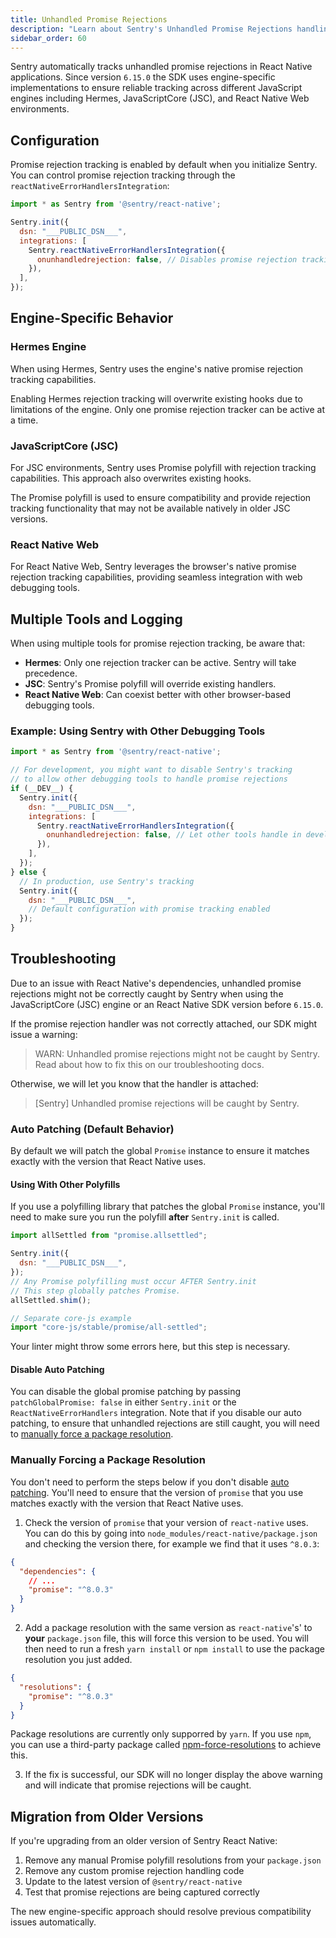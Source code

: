 ```yaml
---
title: Unhandled Promise Rejections
description: "Learn about Sentry's Unhandled Promise Rejections handling in React Native."
sidebar_order: 60
---
```


Sentry automatically tracks unhandled promise rejections in React Native applications. Since version `6.15.0` the SDK uses engine-specific implementations to ensure reliable tracking across different JavaScript engines including Hermes, JavaScriptCore (JSC), and React Native Web environments.

## Configuration

Promise rejection tracking is enabled by default when you initialize Sentry. You can control promise rejection tracking through the `reactNativeErrorHandlersIntegration`:

```javascript
import * as Sentry from '@sentry/react-native';

Sentry.init({
  dsn: "___PUBLIC_DSN___",
  integrations: [
    Sentry.reactNativeErrorHandlersIntegration({
      onunhandledrejection: false, // Disables promise rejection tracking
    }),
  ],
});
```

## Engine-Specific Behavior

### Hermes Engine

When using Hermes, Sentry uses the engine's native promise rejection tracking capabilities.

<Alert>

Enabling Hermes rejection tracking will overwrite existing hooks due to limitations of the engine. Only one promise rejection tracker can be active at a time.

</Alert>

### JavaScriptCore (JSC)

For JSC environments, Sentry uses Promise polyfill with rejection tracking capabilities. This approach also overwrites existing hooks.

<Alert>

The Promise polyfill is used to ensure compatibility and provide rejection tracking functionality that may not be available natively in older JSC versions.

</Alert>

### React Native Web

For React Native Web, Sentry leverages the browser's native promise rejection tracking capabilities, providing seamless integration with web debugging tools.

## Multiple Tools and Logging

When using multiple tools for promise rejection tracking, be aware that:

- **Hermes**: Only one rejection tracker can be active. Sentry will take precedence.
- **JSC**: Sentry's Promise polyfill will override existing handlers.
- **React Native Web**: Can coexist better with other browser-based debugging tools.

### Example: Using Sentry with Other Debugging Tools

```javascript
import * as Sentry from '@sentry/react-native';

// For development, you might want to disable Sentry's tracking
// to allow other debugging tools to handle promise rejections
if (__DEV__) {
  Sentry.init({
    dsn: "___PUBLIC_DSN___",
    integrations: [
      Sentry.reactNativeErrorHandlersIntegration({
        onunhandledrejection: false, // Let other tools handle in development
      }),
    ],
  });
} else {
  // In production, use Sentry's tracking
  Sentry.init({
    dsn: "___PUBLIC_DSN___",
    // Default configuration with promise tracking enabled
  });
}
```

## Troubleshooting

Due to an issue with React Native's dependencies, unhandled promise rejections might not be correctly caught by Sentry when using the JavaScriptCore (JSC) engine or an React Native SDK version before `6.15.0`.

If the promise rejection handler was not correctly attached, our SDK might issue a warning:

> WARN: Unhandled promise rejections might not be caught by Sentry. Read about how to fix this on our troubleshooting docs.

Otherwise, we will let you know that the handler is attached:

> [Sentry] Unhandled promise rejections will be caught by Sentry.

### Auto Patching (Default Behavior)

By default we will patch the global `Promise` instance to ensure it matches exactly with the version that React Native uses.

#### Using With Other Polyfills

If you use a polyfilling library that patches the global `Promise` instance, you'll need to make sure you run the polyfill **after** `Sentry.init` is called.


```javascript
import allSettled from "promise.allsettled";

Sentry.init({
  dsn: "___PUBLIC_DSN___",
});
// Any Promise polyfilling must occur AFTER Sentry.init
// This step globally patches Promise.
allSettled.shim();

// Separate core-js example
import "core-js/stable/promise/all-settled";
```

Your linter might throw some errors here, but this step is necessary.

#### Disable Auto Patching

You can disable the global promise patching by passing `patchGlobalPromise: false` in either `Sentry.init` or the `ReactNativeErrorHandlers` integration. Note that if you disable our auto patching, to ensure that unhandled rejections are still caught, you will need to [manually force a package resolution](#manually-forcing-a-package-resolution).

### Manually Forcing a Package Resolution

You don't need to perform the steps below if you don't disable [auto patching](#auto-patching-default-behavior). You'll need to ensure that the version of `promise` that you use matches exactly with the version that React Native uses.

1. Check the version of `promise` that your version of `react-native` uses. You can do this by going into `node_modules/react-native/package.json` and checking the version there, for example we find that it uses `^8.0.3`:

```json {filename:node_modules/react-native/package.json}
{
  "dependencies": {
    // ...
    "promise": "^8.0.3"
  }
}
```

2. Add a package resolution with the same version as `react-native`'s' to **your** `package.json` file, this will force this version to be used. You will then need to run a fresh `yarn install` or `npm install` to use the package resolution you just added.

```json {filename:package.json}
{
  "resolutions": {
    "promise": "^8.0.3"
  }
}
```

<Alert>

Package resolutions are currently only supporred by `yarn`. If you use `npm`, you can use a third-party package called [npm-force-resolutions](https://www.npmjs.com/package/npm-force-resolutions) to achieve this.

</Alert>

3. If the fix is successful, our SDK will no longer display the above warning and will indicate that promise rejections will be caught.


## Migration from Older Versions

If you're upgrading from an older version of Sentry React Native:

1. Remove any manual Promise polyfill resolutions from your `package.json`
2. Remove any custom promise rejection handling code
3. Update to the latest version of `@sentry/react-native`
4. Test that promise rejections are being captured correctly

The new engine-specific approach should resolve previous compatibility issues automatically.
